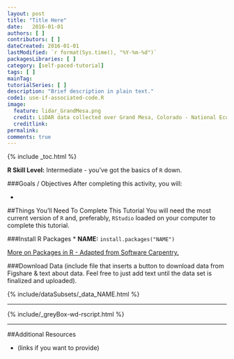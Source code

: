 ```yaml
---
layout: post
title: "Title Here"
date:   2016-01-01
authors: [ ]
contributors: [ ] 
dateCreated: 2016-01-01
lastModified: `r format(Sys.time(), "%Y-%m-%d")`
packagesLibraries: [ ]
category: [self-paced-tutorial]
tags: [ ]
mainTag: 
tutorialSeries: [ ]
description: "Brief description in plain text."
code1: use-if-associated-code.R
image:
  feature: lidar_GrandMesa.png
  credit: LiDAR data collected over Grand Mesa, Colorado - National Ecological Observatory Network (NEON)
  creditlink: 
permalink: 
comments: true
---
```


{% include _toc.html %}

**R Skill Level:** Intermediate - you've got the basics of `R` down.

<div id="objectives" markdown="1">

###Goals / Objectives
After completing this activity, you will:

 * 

##Things You’ll Need To Complete This Tutorial
You will need the most current version of `R` and, preferably, `RStudio` loaded
on your computer to complete this tutorial.

###Install R Packages
* **NAME:** `install.packages("NAME")`


[More on Packages in R - Adapted from Software Carpentry.]({{site.baseurl}}R/Packages-In-R/)

###Download Data 
(include file that inserts a button to download data from Figshare & text about
data.  Feel free to just add text until the data set is finalized and uploaded).

{% include/dataSubsets/_data_NAME.html %}  

****
{% include/_greyBox-wd-rscript.html %}

****

##Additional Resources

* (links if you want to provide)

</div>





